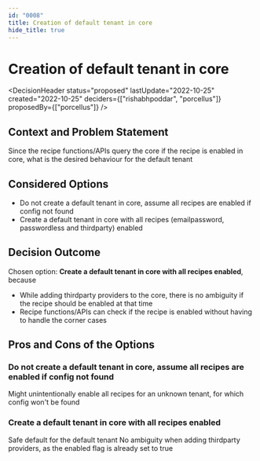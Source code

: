 ```yaml
---
id: "0008"
title: Creation of default tenant in core
hide_title: true
---
```



# Creation of default tenant in core

<DecisionHeader status="proposed" lastUpdate="2022-10-25" created="2022-10-25" deciders={["rishabhpoddar", "porcellus"]} proposedBy={["porcellus"]} />

## Context and Problem Statement

Since the recipe functions/APIs query the core if the recipe is enabled in core, what is the desired behaviour for the default tenant

## Considered Options

* Do not create a default tenant in core, assume all recipes are enabled if config not found
* Create a default tenant in core with all recipes (emailpassword, passwordless and thirdparty) enabled


## Decision Outcome

Chosen option: **Create a default tenant in core with all recipes enabled**, because

* While adding thirdparty providers to the core, there is no ambiguity if the recipe should be enabled at that time
* Recipe functions/APIs can check if the recipe is enabled without having to handle the corner cases

## Pros and Cons of the Options

### Do not create a default tenant in core, assume all recipes are enabled if config not found

<ArgumentCon> Might unintentionally enable all recipes for an unknown tenant, for which config won't be found </ArgumentCon>

### Create a default tenant in core with all recipes enabled

<ArgumentNeut> Safe default for the default tenant </ArgumentNeut>
<ArgumentPro> No ambiguity when adding thirdparty providers, as the enabled flag is already set to true </ArgumentPro>

